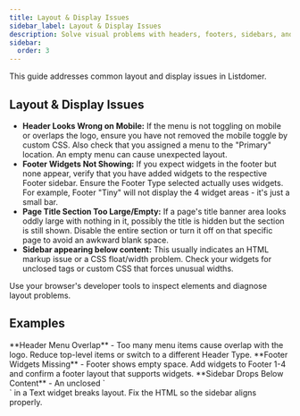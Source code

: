 ```yaml
---
title: Layout & Display Issues
sidebar_label: Layout & Display Issues
description: Solve visual problems with headers, footers, sidebars, and page titles.
sidebar:
  order: 3
---
```


This guide addresses common layout and display issues in Listdomer.

## Layout & Display Issues

- **Header Looks Wrong on Mobile:** If the menu is not toggling on mobile or overlaps the logo, ensure you have not removed the mobile toggle by custom CSS. Also check that you assigned a menu to the "Primary" location. An empty menu can cause unexpected layout.
- **Footer Widgets Not Showing:** If you expect widgets in the footer but none appear, verify that you have added widgets to the respective Footer sidebar. Ensure the Footer Type selected actually uses widgets. For example, Footer "Tiny" will not display the 4 widget areas - it's just a small bar.
- **Page Title Section Too Large/Empty:** If a page's title banner area looks oddly large with nothing in it, possibly the title is hidden but the section is still shown. Disable the entire section or turn it off on that specific page to avoid an awkward blank space.
- **Sidebar appearing below content:** This usually indicates an HTML markup issue or a CSS float/width problem. Check your widgets for unclosed tags or custom CSS that forces unusual widths.

<Aside type="tip">Use your browser's developer tools to inspect elements and diagnose layout problems.</Aside>

## Examples

<CardGrid>
  <Card>**Header Menu Overlap** - Too many menu items cause overlap with the logo. Reduce top-level items or switch to a different Header Type.</Card>
  <Card>**Footer Widgets Missing** - Footer shows empty space. Add widgets to Footer 1-4 and confirm a footer layout that supports widgets.</Card>
  <Card>**Sidebar Drops Below Content** - An unclosed `<div>` in a Text widget breaks layout. Fix the HTML so the sidebar aligns properly.</Card>
</CardGrid>

